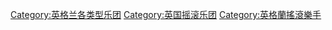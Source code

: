 [[Category:英格兰各类型乐团|Category:英格兰各类型乐团]]
[[Category:英国摇滚乐团|Category:英国摇滚乐团]]
[[Category:英格蘭搖滾樂手|Category:英格蘭搖滾樂手]]